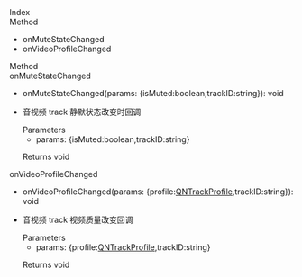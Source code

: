 <link rel="stylesheet" type="text/css" href="https://docs.qnsdk.com/styles/doc-v4-api.css" />
<div class="rtc-doc rtc-doc-page" id="rtc-doc">
<section class="rtc-doc-panel rtc-doc-describe rtc-doc-note">
</section>
            <div class="rtc-doc-page-wrap">Index</div>
<section class="rtc-doc-panel">
        <div class="rtc-doc-page-title">Method</div>
        <ul class="rtc-doc-catalogue">
                <li><a onClick='document.location.replace(`${document.location.protocol}//${document.location.host}${document.location.pathname}${document.location.search}#onMuteStateChanged`)'>onMuteStateChanged</a></li>
                <li><a onClick='document.location.replace(`${document.location.protocol}//${document.location.host}${document.location.pathname}${document.location.search}#onVideoProfileChanged`)'>onVideoProfileChanged</a></li>
        </ul>
</section>
<div class="rtc-doc-page-wrap">Method</div>
<section class="rtc-doc-panel">
<div class="rtc-doc-page-title rtc-doc-antor" id="onMuteStateChanged">onMuteStateChanged</div>
<ul class="rtc-doc-page-container">
        <li class="rtc-doc-sign-signature">onMuteStateChanged(params: {isMuted:boolean,trackID:string}): void</li>
    </li>
<li class="rtc-doc-page-description">
    <div class="rtc-doc-desc-wrap">
        <p>音视频 track 静默状态改变时回调</p>
    </div>
<div class="rtc-doc-parameters-title">Parameters</div>
<ul class="rtc-doc-parameters">
    <li>
        <div>
            params: {isMuted:boolean,trackID:string}
        </div>
                <p></p>
    </li>
</ul>
    <div class="rtc-doc-returns-title">Returns <span>void</span></div>
</li>
</ul>
</section>
<section class="rtc-doc-panel">
<div class="rtc-doc-page-title rtc-doc-antor" id="onVideoProfileChanged">onVideoProfileChanged</div>
<ul class="rtc-doc-page-container">
        <li class="rtc-doc-sign-signature">onVideoProfileChanged(params: {profile:<a href='11427/UniappQNTrackProfile'>QNTrackProfile</a>,trackID:string}): void</li>
    </li>
<li class="rtc-doc-page-description">
    <div class="rtc-doc-desc-wrap">
        <p>音视频 track 视频质量改变回调</p>
    </div>
<div class="rtc-doc-parameters-title">Parameters</div>
<ul class="rtc-doc-parameters">
    <li>
        <div>
            params: {profile:<a href='11427/UniappQNTrackProfile'>QNTrackProfile</a>,trackID:string}
        </div>
                <p></p>
    </li>
</ul>
    <div class="rtc-doc-returns-title">Returns <span>void</span></div>
</li>
</ul>
</section>
</div>


